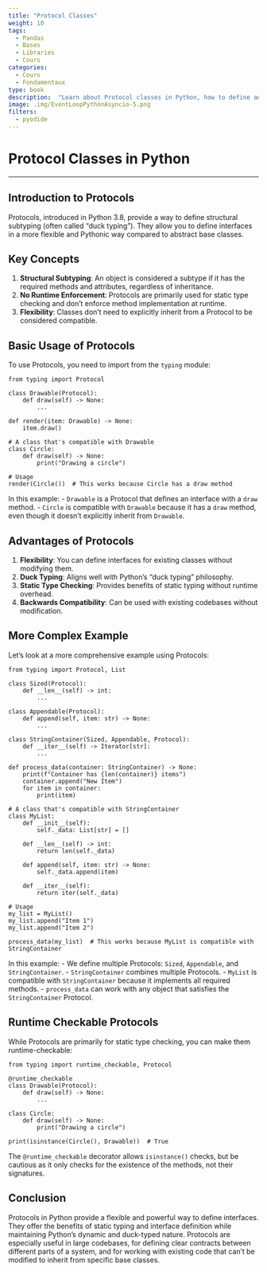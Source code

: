 ```yaml
---
title: "Protocol Classes"
weight: 10
tags:
  - Pandas
  - Bases
  - Libraries
  - Cours
categories:
  - Cours
  - Fondamentaux
type: book
description:  "Learn about Protocol classes in Python, how to define and use them, and the advantages of using Protocols for defining interfaces and structural subtyping."
image: .img/EventLoopPythonAsyncio-5.png
filters:
  - pyodide
---
```


# Protocol Classes in Python

---

## Introduction to Protocols

Protocols, introduced in Python 3.8, provide a way to define structural subtyping (often called "duck typing"). They allow you to define interfaces in a more flexible and Pythonic way compared to abstract base classes.

## Key Concepts

1. **Structural Subtyping**: An object is considered a subtype if it has the required methods and attributes, regardless of inheritance.
2. **No Runtime Enforcement**: Protocols are primarily used for static type checking and don't enforce method implementation at runtime.
3. **Flexibility**: Classes don't need to explicitly inherit from a Protocol to be considered compatible.

## Basic Usage of Protocols

To use Protocols, you need to import from the `typing` module:

```pyodide-python
from typing import Protocol

class Drawable(Protocol):
    def draw(self) -> None:
        ...

def render(item: Drawable) -> None:
    item.draw()

# A class that's compatible with Drawable
class Circle:
    def draw(self) -> None:
        print("Drawing a circle")

# Usage
render(Circle())  # This works because Circle has a draw method
```

In this example:
- `Drawable` is a Protocol that defines an interface with a `draw` method.
- `Circle` is compatible with `Drawable` because it has a `draw` method, even though it doesn't explicitly inherit from `Drawable`.

## Advantages of Protocols

1. **Flexibility**: You can define interfaces for existing classes without modifying them.
2. **Duck Typing**: Aligns well with Python's "duck typing" philosophy.
3. **Static Type Checking**: Provides benefits of static typing without runtime overhead.
4. **Backwards Compatibility**: Can be used with existing codebases without modification.

## More Complex Example

Let's look at a more comprehensive example using Protocols:

```pyodide-python
from typing import Protocol, List

class Sized(Protocol):
    def __len__(self) -> int:
        ...

class Appendable(Protocol):
    def append(self, item: str) -> None:
        ...

class StringContainer(Sized, Appendable, Protocol):
    def __iter__(self) -> Iterator[str]:
        ...

def process_data(container: StringContainer) -> None:
    print(f"Container has {len(container)} items")
    container.append("New Item")
    for item in container:
        print(item)

# A class that's compatible with StringContainer
class MyList:
    def __init__(self):
        self._data: List[str] = []

    def __len__(self) -> int:
        return len(self._data)

    def append(self, item: str) -> None:
        self._data.append(item)

    def __iter__(self):
        return iter(self._data)

# Usage
my_list = MyList()
my_list.append("Item 1")
my_list.append("Item 2")

process_data(my_list)  # This works because MyList is compatible with StringContainer
```

In this example:
- We define multiple Protocols: `Sized`, `Appendable`, and `StringContainer`.
- `StringContainer` combines multiple Protocols.
- `MyList` is compatible with `StringContainer` because it implements all required methods.
- `process_data` can work with any object that satisfies the `StringContainer` Protocol.

## Runtime Checkable Protocols

While Protocols are primarily for static type checking, you can make them runtime-checkable:

```pyodide-python
from typing import runtime_checkable, Protocol

@runtime_checkable
class Drawable(Protocol):
    def draw(self) -> None:
        ...

class Circle:
    def draw(self) -> None:
        print("Drawing a circle")

print(isinstance(Circle(), Drawable))  # True
```

The `@runtime_checkable` decorator allows `isinstance()` checks, but be cautious as it only checks for the existence of the methods, not their signatures.

## Conclusion

Protocols in Python provide a flexible and powerful way to define interfaces. They offer the benefits of static typing and interface definition while maintaining Python's dynamic and duck-typed nature. Protocols are especially useful in large codebases, for defining clear contracts between different parts of a system, and for working with existing code that can't be modified to inherit from specific base classes.